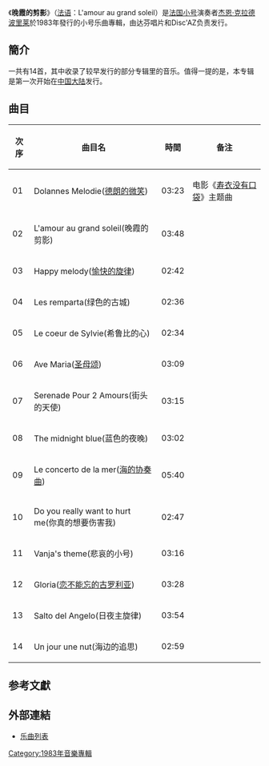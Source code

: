 {{unreferenced|time=2015-08-14T06:24:09+00:00}}
{{Album infobox 
|  Name        = 晚霞的剪影
|  Type        = [[專輯|專輯]]
|  Artist      = [[杰恩·克拉德波里莱|杰恩·克拉德波里莱]]
|  Co
er       = 
|  Size        = 
|  Released    = 1983年
|  Recorded    = 达芬唱片<br/>Disc'AZ
|  Genre       = [[流行音樂|流行音樂]]
|  Length      = 
|  Label       = 
|  Producer    = [[奥利维尔·杜桑|奥利维尔·杜桑]]
|  Reviews     = 
|  Last album  = 《[[星球大战_(专辑)|星球大战]]》（1981年）
|  Next album  = 《Musiciens, musiciens : Cadence 3》（1984年）
}}

《'''晚霞的剪影'''》（[[法语|法语]]：L'amour au grand soleil）是[[法国|法国]][[小号|小号]]演奏者[[杰恩·克拉德波里莱|杰恩·克拉德波里莱]]於1983年發行的小号乐曲專輯，由达芬唱片和Disc'AZ负责发行。

== 簡介 ==
一共有14首，其中收录了较早发行的部分专辑里的音乐。值得一提的是，本专辑是第一次开始在[[中国大陆|中国大陆]]发行。

== 曲目 ==
{| class="wikitable sortable"
|-
!次序
!曲目名
!時間
!备注
|-
| 01 || Dolannes Melodie([[德朗的微笑|德朗的微笑]]) || 03:23 || 电影《[[寿衣没有口袋|寿衣没有口袋]]》主题曲
|-
| 02 || L'amour au grand soleil(晚霞的剪影) || 03:48 || 
|-
| 03 || Happy melody([[愉快的旋律|愉快的旋律]]) || 02:42 || 
|-
| 04 || Les remparta(绿色的古城) || 02:36 || 
|-
| 05 || Le coeur de Sylvie(希鲁比的心) || 02:34 || 
|-
| 06 || Ave Maria([[圣母颂|圣母颂]]) || 03:09 || 
|-
| 07 || Serenade Pour 2 Amours(街头的天使) || 03:15 ||  
|-
| 08 || The midnight blue(蓝色的夜晚) || 03:02 || 
|-
| 09 || Le concerto de la mer([[海的协奏曲|海的协奏曲]]) || 05:40 ||
|-
| 10 || Do you really want to hurt me(你真的想要伤害我) || 02:47 || 
|-
| 11 || Vanja's theme(悲哀的小号) || 03:16 || 
|-
| 12 || Gloria([[恋不能忘的古罗利亚|恋不能忘的古罗利亚]]) || 03:28 || 
|-
| 13 || Salto del Angelo(日夜主旋律) || 03:54 || 
|-
| 14 || Un jour une nut(海边的追思) || 02:59 || 
|}

== 参考文獻 ==
{{reflist}}

== 外部連結 ==
*[http://music.douban.com/subject/1774023/ 乐曲列表]

[[Category:1983年音樂專輯|Category:1983年音樂專輯]]